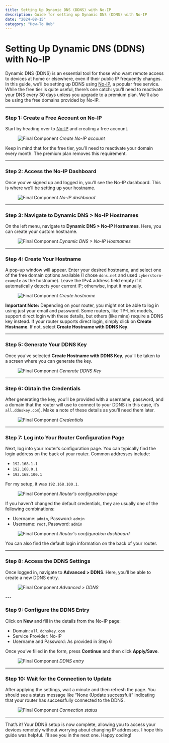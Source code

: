 ```yaml
---
title: Setting Up Dynamic DNS (DDNS) with No-IP
description: Guide for setting up Dynamic DNS (DDNS) with No-IP
date: "2024-08-15"
category: "How-To Hub"
---
```

# Setting Up Dynamic DNS (DDNS) with No-IP

Dynamic DNS (DDNS) is an essential tool for those who want remote access to devices at home or elsewhere, even if their public IP frequently changes. In this guide, we’ll be setting up DDNS using [No-IP](https://www.noip.com/), a popular free service. While the free tier is quite useful, there’s one catch: you’ll need to reactivate your DNS every 30 days unless you upgrade to a premium plan. We’ll also be using the free domains provided by No-IP.

---

### Step 1: Create a Free Account on No-IP

Start by heading over to [No-IP](https://www.noip.com/) and creating a free account. 
<figure className="flex flex-col w-full items-center gap-0">
<img src="/images/Setting Up Dynamic DNS (DDNS) with No-IP/image-1.png" className="w-full" alt="Final Component"/>
  <i>Create No-IP account</i>
</figure>
Keep in mind that for the free tier, you’ll need to reactivate your domain every month. The premium plan removes this requirement.

---

### Step 2: Access the No-IP Dashboard

Once you’ve signed up and logged in, you’ll see the No-IP dashboard. This is where we’ll be setting up your hostname.
<figure className="flex flex-col w-full items-center gap-0">
<img src="/images/Setting Up Dynamic DNS (DDNS) with No-IP/image-2.png" className="w-full" alt="Final Component"/>
  <i>No-IP dashboard</i>
</figure>

---

### Step 3: Navigate to Dynamic DNS > No-IP Hostnames

On the left menu, navigate to **Dynamic DNS > No-IP Hostnames**. Here, you can create your custom hostname.
<figure className="flex flex-col w-full items-center gap-0">
<img src="/images/Setting Up Dynamic DNS (DDNS) with No-IP/image-3.png" className="w-full" alt="Final Component"/>
  <i>Dynamic DNS > No-IP Hostnames</i>
</figure>

---

### Step 4: Create Your Hostname

A pop-up window will appear. Enter your desired hostname, and select one of the free domain options available (I chose `ddns.net` and used `cyberstorm-example` as the hostname). Leave the IPv4 address field empty if it automatically detects your current IP; otherwise, input it manually.

<figure className="flex flex-col w-full items-center gap-0">
<img src="/images/Setting Up Dynamic DNS (DDNS) with No-IP/image-4.png" className="w-full" alt="Final Component"/>
  <i>Create hostname</i>
</figure>

**Important Note:** Depending on your router, you might not be able to log in using just your email and password. Some routers, like TP-Link models, support direct login with these details, but others (like mine) require a DDNS key instead. If your router supports direct login, simply click on **Create Hostname**. If not, select **Create Hostname with DDNS Key**.

---

### Step 5: Generate Your DDNS Key

Once you’ve selected **Create Hostname with DDNS Key**, you’ll be taken to a screen where you can generate the key.

<figure className="flex flex-col w-full items-center gap-0">
<img src="/images/Setting Up Dynamic DNS (DDNS) with No-IP/image-5.png" className="w-full" alt="Final Component"/>
  <i>Generate DDNS Key</i>
</figure>

---

### Step 6: Obtain the Credentials

After generating the key, you’ll be provided with a username, password, and a domain that the router will use to connect to your DDNS (in this case, it’s `all.ddnskey.com`). Make a note of these details as you’ll need them later.

<figure className="flex flex-col w-full items-center gap-0">
<img src="/images/Setting Up Dynamic DNS (DDNS) with No-IP/image-6.png" className="w-full" alt="Final Component"/>
  <i>Credentials</i>
</figure>

---

### Step 7: Log into Your Router Configuration Page

Next, log into your router’s configuration page. You can typically find the login address on the back of your router. Common addresses include:

- `192.168.1.1`
- `192.168.0.1`
- `192.168.100.1`

For my setup, it was `192.168.100.1`. 
<figure className="flex flex-col w-full items-center gap-0">
<img src="/images/Setting Up Dynamic DNS (DDNS) with No-IP/image-7.png" className="w-full" alt="Final Component"/>
  <i>Router's configuration page</i>
</figure>
If you haven’t changed the default credentials, they are usually one of the following combinations:

- Username: `admin`, Password: `admin`
- Username: `root`, Password: `admin`
<figure className="flex flex-col w-full items-center gap-0">
<img src="/images/Setting Up Dynamic DNS (DDNS) with No-IP/image-8.png" className="w-full" alt="Final Component"/>
  <i>Router's configuration dashboard</i>
</figure>
You can also find the default login information on the back of your router.

---

### Step 8: Access the DDNS Settings

Once logged in, navigate to **Advanced > DDNS**. Here, you’ll be able to create a new DDNS entry.
<figure className="flex flex-col w-full items-center gap-0">
<img src="/images/Setting Up Dynamic DNS (DDNS) with No-IP/image-9.png" className="w-full" alt="Final Component"/>
  <i>Advanced > DDNS</i>
</figure>
---

### Step 9: Configure the DDNS Entry

Click on **New** and fill in the details from the No-IP page:

- Domain: `all.ddnskey.com`
- Service Provider: No-IP
- Username and Password: As provided in Step 6

Once you’ve filled in the form, press **Continue** and then click **Apply/Save**.
<figure className="flex flex-col w-full items-center gap-0">
<img src="/images/Setting Up Dynamic DNS (DDNS) with No-IP/image-10.png" className="w-full" alt="Final Component"/>
  <i>DDNS entry</i>
</figure>

---

### Step 10: Wait for the Connection to Update

After applying the settings, wait a minute and then refresh the page. You should see a status message like “None (Update successful)” indicating that your router has successfully connected to the DDNS.
<figure className="flex flex-col w-full items-center gap-0">
<img src="/images/Setting Up Dynamic DNS (DDNS) with No-IP/image-11.png" className="w-full" alt="Final Component"/>
  <i>Connection status</i>
</figure>

---

That’s it! Your DDNS setup is now complete, allowing you to access your devices remotely without worrying about changing IP addresses. I hope this guide was helpful. I’ll see you in the next one. Happy coding!